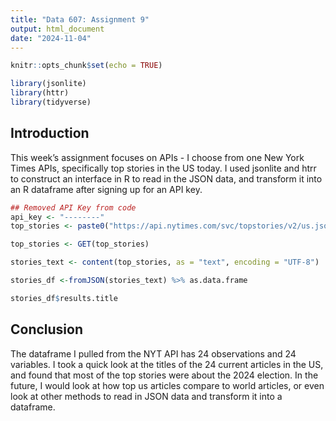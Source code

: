 ```yaml
---
title: "Data 607: Assignment 9"
output: html_document
date: "2024-11-04"
---
```


```r
knitr::opts_chunk$set(echo = TRUE)

library(jsonlite)
library(httr)
library(tidyverse)
```

## Introduction

This week's assignment focuses on APIs - I choose from one New York Times APIs, specifically top stories in the US today. I used jsonlite and htrr to construct an interface in R to read in the JSON data, and transform it into an R dataframe after signing up for an API key.

```r
## Removed API Key from code
api_key <- "--------"
top_stories <- paste0("https://api.nytimes.com/svc/topstories/v2/us.json?api-key=", api_key)

top_stories <- GET(top_stories)

stories_text <- content(top_stories, as = "text", encoding = "UTF-8")

stories_df <-fromJSON(stories_text) %>% as.data.frame

stories_df$results.title

```

## Conclusion

The dataframe I pulled from the NYT API has 24 observations and 24 variables. I took a quick look at the titles of the 24 current articles in the US, and found that most of the top stories were about the 2024 election. In the future, I would look at how top us articles compare to world articles, or even look at other methods to read in JSON data and transform it into a dataframe.
